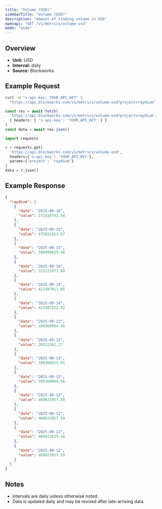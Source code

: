 ```yaml
---
title: "Volume (USD)"
sidebarTitle: "Volume (USD)"
description: "Amount of trading volume in USD"
openapi: "GET /v1/metrics/volume-usd"
mode: "wide"
---
```


## Overview

- **Unit:** USD
- **Interval:** daily
- **Source:** Blockworks

## Example Request

<CodeGroup>

```bash cURL
curl -H "x-api-key: YOUR_API_KEY" \
  "https://api.blockworks.com/v1/metrics/volume-usd?project=raydium"
```

```typescript TypeScript
const res = await fetch(
  'https://api.blockworks.com/v1/metrics/volume-usd?project=raydium',
  { headers: { 'x-api-key': 'YOUR_API_KEY' } }
)
const data = await res.json()
```

```python Python
import requests

r = requests.get(
  'https://api.blockworks.com/v1/metrics/volume-usd',
  headers={'x-api-key': 'YOUR_API_KEY'},
  params={'project': 'raydium'}
)
data = r.json()
```

</CodeGroup>

## Example Response

```json
{
  "raydium": [
    {
      "date": "2025-09-16",
      "value": 271410741.44
    },
    {
      "date": "2025-09-15",
      "value": 475821413.67
    },
    {
      "date": "2025-09-15",
      "value": 396999029.48
    },
    {
      "date": "2025-09-14",
      "value": 325121977.89
    },
    {
      "date": "2025-09-14",
      "value": 423387917.85
    },
    {
      "date": "2025-09-14",
      "value": 423387222.92
    },
    {
      "date": "2025-09-13",
      "value": 399360904.56
    },
    {
      "date": "2025-09-13",
      "value": 20311262.27
    },
    {
      "date": "2025-09-13",
      "value": 399360525.81
    },
    {
      "date": "2025-09-13",
      "value": 399360904.56
    },
    {
      "date": "2025-09-12",
      "value": 460623957.59
    },
    {
      "date": "2025-09-12",
      "value": 460623957.59
    },
    {
      "date": "2025-09-12",
      "value": 460623639.48
    },
    {
      "date": "2025-09-12",
      "value": 460623957.59
    }
  ]
}
```

## Notes
- Intervals are daily unless otherwise noted.
- Data is updated daily and may be revised after late-arriving data.